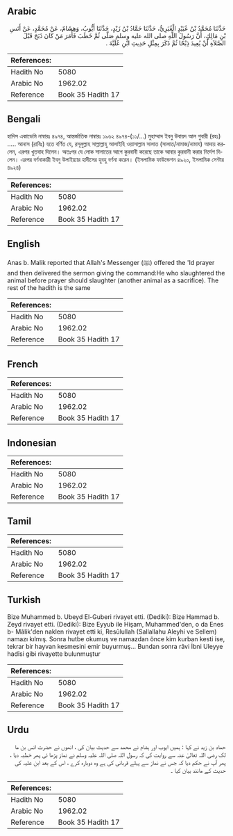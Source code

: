 ## Arabic


<div dir="rtl" lang="ar" style={{fontSize:'larger',backgroundColor:'#f8f9fa',padding:20}}>
حَدَّثَنَا مُحَمَّدُ بْنُ عُبَيْدٍ الْغُبَرِيُّ، حَدَّثَنَا حَمَّادُ بْنُ زَيْدٍ، حَدَّثَنَا أَيُّوبُ، وَهِشَامٌ، عَنْ مُحَمَّدٍ، عَنْ أَنَسِ بْنِ مَالِكٍ، أَنَّ رَسُولَ اللَّهِ صلى الله عليه وسلم صَلَّى ثُمَّ خَطَبَ فَأَمَرَ مَنْ كَانَ ذَبَحَ قَبْلَ الصَّلاَةِ أَنْ يُعِيدَ ذِبْحًا ثُمَّ ذَكَرَ بِمِثْلِ حَدِيثِ ابْنِ عُلَيَّةَ ‏.‏
</div>
<div style={{backgroundColor:'#f8f9fa',padding:20, marginBottom: 10}}><table> <thead> <tr> <th>References:</th> <th></th> </tr> </thead> <tbody><tr><td>Hadith No</td><td>5080</td></tr><tr><td>Arabic No</td><td>1962.02</td></tr><tr><td>Reference</td><td>Book 35 Hadith 17</td></tr></tbody></table></div>

## Bengali


<div dir="ltr" lang="bn" style={{fontSize:'larger',backgroundColor:'#f8f9fa',padding:20}}>
হাদিস একাডেমি নাম্বারঃ ৪৯৭৪, আন্তর্জাতিক নাম্বারঃ ১৯৬২ ৪৯৭৪-(১১/...) মুহাম্মাদ ইবনু উবায়দ আল গুবারী (রহঃ) ..... আনাস (রাযিঃ) হতে বর্ণিত যে, রসূলুল্লাহ সাল্লাল্লাহু আলাইহি ওয়াসাল্লাম সালাত (সালাত/নামাজ/নামায) আদায় করলেন, এরপর খুতবাহ দিলেন। অতঃপর যে লোক সালাতের আগে কুরবানী করেছে তাকে আবার কুরবানী করার নির্দেশ দিলেন। এরপর বর্ণনাকারী ইবনু উলাইয়্যার হাদীসের হুবহু বর্ণনা করেন। (ইসলামিক ফাউন্ডেশন ৪৯২০, ইসলামিক সেন্টার ৪৯২৪)
</div>
<div style={{backgroundColor:'#f8f9fa',padding:20, marginBottom: 10}}><table> <thead> <tr> <th>References:</th> <th></th> </tr> </thead> <tbody><tr><td>Hadith No</td><td>5080</td></tr><tr><td>Arabic No</td><td>1962.02</td></tr><tr><td>Reference</td><td>Book 35 Hadith 17</td></tr></tbody></table></div>

## English


<div dir="ltr" lang="en" style={{fontSize:'larger',backgroundColor:'#f8f9fa',padding:20}}>
Anas b. Malik reported that Allah's Messenger (ﷺ) offered the 'Id prayer and then delivered the sermon giving the command:He who slaughtered the animal before prayer should slaughter (another animal as a sacrifice). The rest of the hadith is the same
</div>
<div style={{backgroundColor:'#f8f9fa',padding:20, marginBottom: 10}}><table> <thead> <tr> <th>References:</th> <th></th> </tr> </thead> <tbody><tr><td>Hadith No</td><td>5080</td></tr><tr><td>Arabic No</td><td>1962.02</td></tr><tr><td>Reference</td><td>Book 35 Hadith 17</td></tr></tbody></table></div>

## French


<div dir="ltr" lang="fr" style={{fontSize:'larger',backgroundColor:'#f8f9fa',padding:20}}>

</div>
<div style={{backgroundColor:'#f8f9fa',padding:20, marginBottom: 10}}><table> <thead> <tr> <th>References:</th> <th></th> </tr> </thead> <tbody><tr><td>Hadith No</td><td>5080</td></tr><tr><td>Arabic No</td><td>1962.02</td></tr><tr><td>Reference</td><td>Book 35 Hadith 17</td></tr></tbody></table></div>

## Indonesian


<div dir="ltr" lang="id" style={{fontSize:'larger',backgroundColor:'#f8f9fa',padding:20}}>

</div>
<div style={{backgroundColor:'#f8f9fa',padding:20, marginBottom: 10}}><table> <thead> <tr> <th>References:</th> <th></th> </tr> </thead> <tbody><tr><td>Hadith No</td><td>5080</td></tr><tr><td>Arabic No</td><td>1962.02</td></tr><tr><td>Reference</td><td>Book 35 Hadith 17</td></tr></tbody></table></div>

## Tamil


<div dir="ltr" lang="ta" style={{fontSize:'larger',backgroundColor:'#f8f9fa',padding:20}}>

</div>
<div style={{backgroundColor:'#f8f9fa',padding:20, marginBottom: 10}}><table> <thead> <tr> <th>References:</th> <th></th> </tr> </thead> <tbody><tr><td>Hadith No</td><td>5080</td></tr><tr><td>Arabic No</td><td>1962.02</td></tr><tr><td>Reference</td><td>Book 35 Hadith 17</td></tr></tbody></table></div>

## Turkish


<div dir="ltr" lang="tr" style={{fontSize:'larger',backgroundColor:'#f8f9fa',padding:20}}>
Bize Muhammed b. Ubeyd El-Guberi rivayet etti. (Dediki): Bize Hammad b. Zeyd rivayet etti. (Dediki): Bize Eyyub ile Hişam, Muhammed'den, o da Enes b- Mâlik'den naklen rivayet etti ki, Resûlullah (Sallallahu Aleyhi ve Sellem) namazı kılmış. Sonra hutbe okumuş ve namazdan önce kim kurban kesti ise, tekrar bir hayvan kesmesini emir buyurmuş... Bundan sonra râvi İbni Uleyye hadîsi gibi rivayette bulunmuştur
</div>
<div style={{backgroundColor:'#f8f9fa',padding:20, marginBottom: 10}}><table> <thead> <tr> <th>References:</th> <th></th> </tr> </thead> <tbody><tr><td>Hadith No</td><td>5080</td></tr><tr><td>Arabic No</td><td>1962.02</td></tr><tr><td>Reference</td><td>Book 35 Hadith 17</td></tr></tbody></table></div>

## Urdu


<div dir="rtl" lang="ur" style={{fontSize:'larger',backgroundColor:'#f8f9fa',padding:20}}>
حماد بن زید نے کہا : ہمیں ایوب اور ہشام نے محمد سے حدیث بیان کی ، انھوں نے حضرت انس بن ما لک رضی اللہ تعالیٰ عنہ سے روایت کی کہ رسول اللہ صلی اللہ علیہ وسلم نے نماز پڑھا ئی پھر خطبہ دیا ، پھر آپ نے حکم دیا کہ جس نے نماز سے پہلے قربانی کی ہے وہ دوبارہ کرے ، اس کے بعد ابن علیہ کی حدیث کے مانند بیان کیا ۔
</div>
<div style={{backgroundColor:'#f8f9fa',padding:20, marginBottom: 10}}><table> <thead> <tr> <th>References:</th> <th></th> </tr> </thead> <tbody><tr><td>Hadith No</td><td>5080</td></tr><tr><td>Arabic No</td><td>1962.02</td></tr><tr><td>Reference</td><td>Book 35 Hadith 17</td></tr></tbody></table></div>